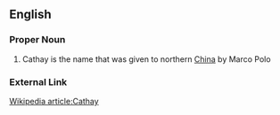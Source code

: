 ==English==
===Proper Noun===
#Cathay is the name that was given to northern [[China]] by Marco Polo
===External Link===
[http://en.wikipedia.org/Cathay Wikipedia article:Cathay]
